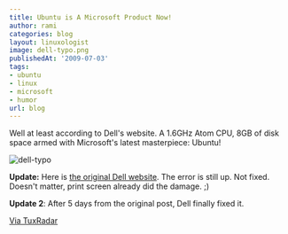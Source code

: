 ```yaml
---
title: Ubuntu is A Microsoft Product Now!
author: rami
categories: blog
layout: linuxologist
image: dell-typo.png
publishedAt: '2009-07-03'
tags:
- ubuntu
- linux
- microsoft
- humor
url: blog
---
```


Well at least according to Dell's website. A 1.6GHz Atom CPU, 8GB of disk space armed with Microsoft's latest masterpiece: Ubuntu!

![dell-typo](/assets/images/content/blog/dell-typo.png)

**Update:** Here is [the original Dell website](http://www1.euro.dell.com/uk/en/home/mini_laptop_deals/fs.aspx?refid=mini_laptop_deals&s=dhs&cs=ukdhs1). The error is still up. Not fixed. Doesn't matter, print screen already did the damage. ;)

**Update 2**: After 5 days from the original post, Dell finally fixed it.

[Via TuxRadar](http://tuxradar.com/content/ubuntu-brought-you-microsoft)
